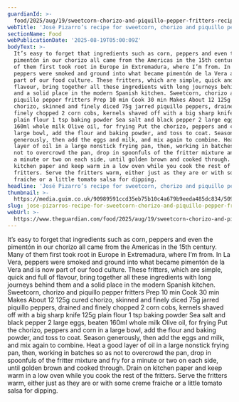 ```yaml
---
guardianId: >-
  food/2025/aug/19/sweetcorn-chorizo-and-piquillo-pepper-fritters-recipe-jose-pizarro
webTitle: 'José Pizarro’s recipe for sweetcorn, chorizo and piquillo pepper fritters'
sectionName: Food
webPublicationDate: '2025-08-19T05:00:09Z'
bodyText: >-
  It’s easy to forget that ingredients such as corn, peppers and even the
  pimentón in our chorizo all came from the Americas in the 15th century. Many
  of them first took root in Europe in Extremadura, where I’m from. In La Vera,
  peppers were smoked and ground into what became pimentón de la Vera and is now
  part of our food culture. These fritters, which are simple, quick and full of
  flavour, bring together all these ingredients with long journeys behind them
  and a solid place in the modern Spanish kitchen. Sweetcorn, chorizo and
  piquillo pepper fritters Prep 10 min Cook 30 min Makes About 12 125g cured
  chorizo, skinned and finely diced 75g jarred piquillo peppers, drained and
  finely chopped 2 corn cobs, kernels shaved off with a big sharp knife 125g
  plain flour 1 tsp baking powder Sea salt and black pepper 2 large eggs, beaten
  160ml whole milk Olive oil, for frying Put the chorizo, peppers and corn in a
  large bowl, add the flour and baking powder, and toss to coat. Season
  generously, then add the eggs and milk, and mix again to combine. Heat a good
  layer of oil in a large nonstick frying pan, then, working in batches so as
  not to overcrowd the pan, drop in spoonfuls of the fritter mixture and fry for
  a minute or two on each side, until golden brown and cooked through. Drain on
  kitchen paper and keep warm in a low oven while you cook the rest of the
  fritters. Serve the fritters warm, either just as they are or with some creme
  fraiche or a little tomato salsa for dipping.
headline: 'José Pizarro’s recipe for sweetcorn, chorizo and piquillo pepper fritters'
thumbnail: >-
  https://media.guim.co.uk/90989591ccd35eb75b10c4a679b9eeda485dc834/509_2584_2845_2274/500.jpg
slug: jose-pizarros-recipe-for-sweetcorn-chorizo-and-piquillo-pepper-fritters
webUrl: >-
  https://www.theguardian.com/food/2025/aug/19/sweetcorn-chorizo-and-piquillo-pepper-fritters-recipe-jose-pizarro
---
```

It’s easy to forget that ingredients such as corn, peppers and even the pimentón in our chorizo all came from the Americas in the 15th century. Many of them first took root in Europe in Extremadura, where I’m from. In La Vera, peppers were smoked and ground into what became pimentón de la Vera and is now part of our food culture. These fritters, which are simple, quick and full of flavour, bring together all these ingredients with long journeys behind them and a solid place in the modern Spanish kitchen. Sweetcorn, chorizo and piquillo pepper fritters Prep 10 min Cook 30 min Makes About 12 125g cured chorizo, skinned and finely diced 75g jarred piquillo peppers, drained and finely chopped 2 corn cobs, kernels shaved off with a big sharp knife 125g plain flour 1 tsp baking powder Sea salt and black pepper 2 large eggs, beaten 160ml whole milk Olive oil, for frying Put the chorizo, peppers and corn in a large bowl, add the flour and baking powder, and toss to coat. Season generously, then add the eggs and milk, and mix again to combine. Heat a good layer of oil in a large nonstick frying pan, then, working in batches so as not to overcrowd the pan, drop in spoonfuls of the fritter mixture and fry for a minute or two on each side, until golden brown and cooked through. Drain on kitchen paper and keep warm in a low oven while you cook the rest of the fritters. Serve the fritters warm, either just as they are or with some creme fraiche or a little tomato salsa for dipping.
